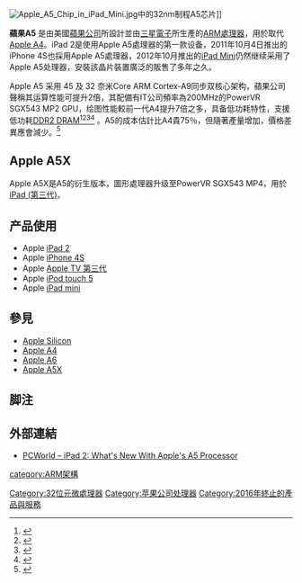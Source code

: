 {{noteTA
|G1=IT
|G2=Unit
}}
{{Infobox CPU
| name           = 蘋果A5
| image          = Apple A5 Chip.jpg
| image_size     = 144px
| caption        = 
| produced-start = 2011年3月11日
| produced-end   = 2015年7月15日
| slowest        = 800 MHz (用于iPhone, iPod)<br/>或1 GHz (用于iPad) 
| fastest        = 
| slow-unit      =
| fast-unit      =
| fsb-slowest    =
| fsb-fastest    =
| fsb-slow-unit  =
| fsb-fast-unit  =
| hypertransport-slowest    =
| hypertransport-fastest    =
| hypertransport-slow-unit  =
| hypertransport-fast-unit  =
| size-from      = 45 nm
| size-to        = 32 nm<ref>{{cite web |url=http://leiphone.blog.techweb.com.cn/archives/3838.html |title=Apple TV特制A5芯片重大发现和推测 |date= |accessdate=2011-04-13 |archive-date=2012-04-13 |archive-url=https://web.archive.org/web/20120413155357/http://leiphone.blog.techweb.com.cn/archives/3838.html |dead-url=no }}</ref>
| soldby         =
| designfirm     = [[苹果公司|苹果]]
| manuf1         = [[三星電子|三星電子]]
| core4          =
| sock1          =
| pack1          =
| brand1         =
| arch           = [[ARM_architecture|ARM]] v7
| microarch      = Cortex-A9
| cpuid          =
| code           = S5L8940X (45 nm)<br />S5L8942X (32 nm)<br />S5L8947X (单核心, 32 nm)
| numcores       = 同步双核
| l1cache        = 32 kB 指令 + 32 kB 数据
| l2cache        = 1 MB
| l3cache        =
| application    =
| predecessor    = [[Apple_A4|Apple A4]]
| successor      = [[Apple_A6|Apple A6]]
}}
[[File:Apple_A5_Chip_in_iPad_Mini.jpg|thumb]]中的32nm制程A5芯片]]

'''蘋果A5''' 是由美國[[蘋果公司|蘋果公司]]所設計並由[[三星電子|三星電子]]所生產的[[ARM架構|ARM處理器]]，用於取代[[Apple_A4|Apple A4]]。iPad 2是使用Apple A5處理器的第一款设备，2011年10月4日推出的iPhone 4S也採用Apple A5處理器，2012年10月推出的[[iPad_Mini|iPad Mini]]仍然继续采用了Apple A5处理器，安裝該晶片裝置廣泛的販售了多年之久。

Apple A5 采用 45 及 32 奈米Core ARM Cortex-A9同步双核心架构，蘋果公司聲稱其运算性能可提升2倍，其配備有IT公司頻率為200MHz的PowerVR SGX543 MP2 GPU，绘图性能較前一代A4提升7倍之多，具备低功耗特性，支援低功耗[[DDR2|DDR2 DRAM]]<ref>{{cite web |url=http://www.apple.com/ipad/features/ |title=Apple iPad 2 feature page |publisher=Apple.com |date= |accessdate=2011-03-15 |deadurl=yes |archiveurl=https://web.archive.org/web/20110316162215/http://www.apple.com/ipad/features/ |archivedate=2011-03-16 }}</ref><ref>{{cite web |url=http://www.appleinsider.com/articles/11/03/03/apples_a5_cpu_in_ipad_2_has_512mb_of_ram_same_as_iphone_4_report.html |title=Apple's A5 CPU in iPad 2 has 512MB of RAM, same as iPhone 4 |publisher=Appleinsider.com |date=2011-03-03 |accessdate=2011-03-15 |archive-date=2011-03-15 |archive-url=https://web.archive.org/web/20110315051007/http://www.appleinsider.com/articles/11/03/03/apples_a5_cpu_in_ipad_2_has_512mb_of_ram_same_as_iphone_4_report.html |dead-url=no }}</ref><ref>{{cite web |url=http://www.tipb.com/2011/03/03/tipb-answers-apple-a5-chip-guess/ |title=TiPb Answers: Apple A5 chip — what we know and what we guess |publisher=Tipb.com |date=2011-03-03 |accessdate=2011-03-15 |archive-date=2011-03-06 |archive-url=https://web.archive.org/web/20110306141931/http://www.tipb.com/2011/03/03/tipb-answers-apple-a5-chip-guess/ |dead-url=no }}</ref><ref>{{cite web |url=http://daringfireball.net/2011/03/the_ipad_2 |title=The iPad 2 – Daring Fireball |publisher=Daringfireball.net |date=2011-03-09 |accessdate=2011-03-15 |archive-date=2011-03-13 |archive-url=https://web.archive.org/web/20110313005807/http://daringfireball.net/2011/03/the_ipad_2 |dead-url=no }}</ref> 。A5的成本估計比A4貴75％，但隨著產量增加，價格差異應會減少。<ref>{{cite web | url=http://www.businessinsider.com/how-much-does-it-cost-to-build-the-ipad-2-2011-3 | title=It Costs $326.60 To Make An iPad 2 — Why That Matters | accessdate=March 14, 2011 | author=Pascal-Emmanuel Gobry | date=14 March 2011 | publisher=Business Insider, Inc. | archive-date=2012-12-29 | archive-url=https://www.webcitation.org/6DGMMVZcd?url=http://www.businessinsider.com/how-much-does-it-cost-to-build-the-ipad-2-2011-3 | dead-url=no }}</ref>

==Apple A5X ==
{{main|Apple A5X}}
Apple A5X是A5的衍生版本，圖形處理器升级至PowerVR SGX543 MP4，用於[[iPad_(第三代)|iPad (第三代)]]。

== 产品使用 ==
* Apple [[iPad_2|iPad 2]]
* Apple [[iPhone_4S|iPhone 4S]]
* Apple [[Apple_TV|Apple TV 第三代]]
* Apple [[iPod_Touch|iPod touch 5]]
* Apple [[iPad_mini|iPad mini]]

==參見==
* [[Apple_Silicon|Apple Silicon]]
* [[Apple_A4|Apple A4]]
* [[Apple_A6|Apple A6]]
* [[Apple_A5X|Apple A5X]]

==脚注==
{{reflist}}
== 外部連結 ==
* [http://www.pcworld.com/article/221163/ipad_2_whats_new_with_apples_a5_processor.html PCWorld – iPad 2: What's New With Apple's A5 Processor]{{Wayback|url=http://www.pcworld.com/article/221163/ipad_2_whats_new_with_apples_a5_processor.html |date=20110511154549 }}

{{苹果公司硬件}}
{{ARM芯片}}
[[Category:32位元微處理器|Category:32位元微處理器]]
[[category:ARM架構|category:ARM架構]]
[[Category:苹果公司处理器|Category:苹果公司处理器]]
[[Category:2016年終止的產品與服務|Category:2016年終止的產品與服務]]